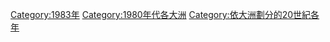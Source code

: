 {{Year by category
| m = 1
| c = 9
| d = 8
| y = 3
| cat = 各大洲
| sortkey = *
| in =
| parent = 依大洲劃分的20世紀各年
| subcat = 1980年代各大洲
}}
{{Commons category|1983 by continent}}

[[Category:1983年|Category:1983年]]
[[Category:1980年代各大洲|Category:1980年代各大洲]]
[[Category:依大洲劃分的20世紀各年|Category:依大洲劃分的20世紀各年]]